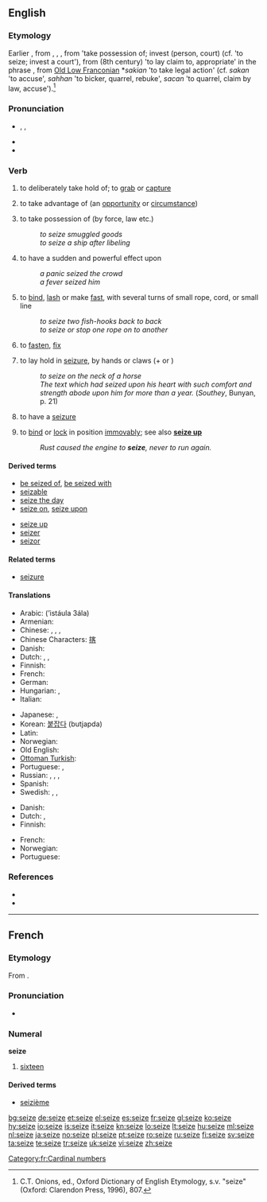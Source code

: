 ==English==

===Etymology===
Earlier {{term|seise|lang=en}}, from {{etyl|enm}} {{term|seisen|lang=enm}}, {{term|sesen|lang=enm}}, {{term|saisen|lang=enm}}, from {{etyl|fro}} {{term|seisir|lang=fro}} 'take possession of; invest (person, court) (cf. {{etyl|fr|-}} {{term|saisir|lang=fr}} 'to seize; invest a court'), from {{etyl|ML.}} {{term|sacire|sacīre|lang=la}} (8th century) 'to lay claim to, appropriate' in the phrase {{term||ad propriam sacire}}, from [[Old Dutch|Old Low Franconian]] *''sakian'' 'to take legal action' (cf. {{etyl|osx|-}} ''sakan'' 'to accuse', {{etyl|goh|-}} ''sahhan'' 'to bicker, quarrel, rebuke', {{etyl|ang|-}} ''sacan'' 'to quarrel, claim by law, accuse').<ref>C.T. Onions, ed., Oxford Dictionary of English Etymology, s.v. "seize" (Oxford: Clarendon Press, 1996), 807.</ref>

===Pronunciation===
* {{enPR|sēz}}, {{IPA|/siːz/}}, {{SAMPA|/si:z/}}
* {{audio|en-us-seize.ogg|Audio (US)}}
* {{homophones|seas|sees}}

===Verb===
{{en-verb|seiz|ing}}

# {{transitive}} to deliberately take hold of; to [[grab]] or [[capture]]
# {{transitive}} to take advantage of (an [[opportunity]] or [[circumstance]])
# {{transitive}} to take possession of (by force, law etc.)
#: ''to seize smuggled goods''
#: ''to seize a ship after libeling''
# {{transitive}} to have a sudden and powerful effect upon
#: ''a panic seized the crowd''
#: ''a fever seized him''
# {{transitive|Nautical}} to [[bind]], [[lash]] or make [[fast]], with several turns of small rope, cord, or small line
#: ''to seize two fish-hooks back to back''
#: ''to seize or stop one rope on to another''
# {{transitive|obsolete}} to [[fasten]], [[fix]]
# {{intransitive}} to lay hold in [[seizure]], by hands or claws (+ {{term|on|lang=en}} or {{term|upon|lang=en}})
#: ''to seize on the neck of a horse''
#: ''The text which had seized upon his heart with such comfort and strength abode upon him for more than a year.'' (''Southey'', Bunyan, p. 21)
# {{intransitive}} to have a [[seizure]]
# {{intransitive}} to [[bind]] or [[lock]] in position [[immovably]]; see also '''[[seize up]]'''
#: ''Rust caused the engine to '''seize''', never to run again.''

====Derived terms====
{{top2}}
* [[be seized of]], [[be seized with]]
* [[seizable]]
* [[seize the day]]
* [[seize on]], [[seize upon]]
{{mid2}}
* [[seize up]]
* [[seizer]]
* [[seizor]]
{{bottom}}

====Related terms====
* [[seizure]]

====Translations====
{{trans-top|grab}}
* Arabic: {{Arab|[[استولى على]]}} (’istáula 3ála)
* Armenian: {{t|hy|գրավել|tr=gravel|sc=Armn}}
* Chinese: {{t|cmn|捕抓|tr=bǔzhuā|sc=Hans}}, {{t|cmn|攫取|tr=juéqǔ|sc=Hans}},  {{t-|cmn|捉|tr=zhuō|sc=Hans}},  {{t-|cmn|攫|tr=jué|sc=Hans}}
* Chinese Characters: [[揢]]
* Danish: {{t-|da|gribe}}
* Dutch: {{t+|nl|grijpen}}, {{t+|nl|vangen}}, {{t+|nl|pakken}}
* Finnish: {{t+|fi|tarttua}}
* French: {{t+|fr|saisir}}
* German: {{t|de|ergreifen}}
* Hungarian: {{t+|hu|megfog}}, {{t+|hu|megragad}}
* Italian: {{t+|it|prendere}}
{{trans-mid}}
* Japanese: {{t|ja|捉える|tr=とらえる, toraeru}},  {{t-|ja|つかむ|tr=tsukamu}}
* Korean: [[붙잡다]] (butjapda)
* Latin: {{t-|la|capere}}
* Norwegian: {{t-|no|gripe}}
* Old English: {{t-|ang|niman|xs=Old English}}
* [[Ottoman Turkish]]: {{tø|ota|استولى على|tr=istevli ele|sc=ota-Arab}}
* Portuguese: {{t+|pt|agarrar}}, {{t+|pt|capturar}}
* Russian: {{t|ru|захватывать|tr=zaxvátyvat’}} {{impf}},  {{t|ru|захватить|tr=zaxvatít’}} {{pf}},  {{t|ru|схватывать|tr=sxvátyvat’}} {{impf}},  {{t|ru|схватить|tr=sxvatít’}} {{pf}}
* Spanish: {{t+|es|agarrar}}
* Swedish: {{t+|sv|gripa}}, {{t+|sv|fånga}},  {{t|sv|tillskansa}}
{{trans-bottom}}

{{trans-top|take advantage}}
* Danish: {{t-|da|gribe}}
* Dutch: {{t+|nl|grijpen}}, {{t+|nl|aangrijpen}}
* Finnish: {{t+|fi|tarttua}} {{t+|fi|tilaisuus|alt=tilaisuuteen}}
{{trans-mid}}
* French: {{t+|fr|saisir}}
* Norwegian: {{t-|no|gripe}}
* Portuguese: {{t|pt|aproveitar}}
{{trans-bottom}}

===References===
<references/>
* {{R:Century 1911}}
* {{R:OED Online|code=50218654}}

----

==French==

===Etymology===
From {{etyl|la|fr}} {{term|sedecim|sēdecim|lang=la}}.

===Pronunciation===
* {{audio|Fr-seize.ogg|audio}}

===Numeral===
'''seize'''

# [[sixteen]]

====Derived terms====
* [[seizième]]

[[Category:fr:Cardinal numbers]]

[[bg:seize]]
[[de:seize]]
[[et:seize]]
[[el:seize]]
[[es:seize]]
[[fr:seize]]
[[gl:seize]]
[[ko:seize]]
[[hy:seize]]
[[io:seize]]
[[is:seize]]
[[it:seize]]
[[kn:seize]]
[[lo:seize]]
[[lt:seize]]
[[hu:seize]]
[[ml:seize]]
[[nl:seize]]
[[ja:seize]]
[[no:seize]]
[[pl:seize]]
[[pt:seize]]
[[ro:seize]]
[[ru:seize]]
[[fi:seize]]
[[sv:seize]]
[[ta:seize]]
[[te:seize]]
[[tr:seize]]
[[uk:seize]]
[[vi:seize]]
[[zh:seize]]